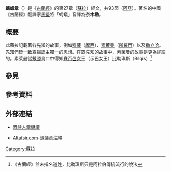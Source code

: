 {{onesource|time=2020-05-03T10:47:29+00:00}}
{{refimprove|time=2020-05-03T10:47:29+00:00}}
{{Infobox Sura
|Name_of_Surah=螞蟻（奈木勒）章
|Arabic_name=النمل
|Screenshot_of_Surah=An-Naml.svg
|Caption=
|Classification=[[麥加篇章|麥加篇章]]
|Meaning_of_the_name=[[螞蟻|螞蟻]]
|Other_names=
|Time_of_revelation=
|Sura_number=27
|Number_of_verses=93
|Juz'_number=
|Hizb_number=
|Number_of_Rukus=7
|Number_of_sajdahs=1（第25阿亚）
|Number_of_words=
|Number_of_letters=
|Harf-e-Mukatta'at=
|Subjectwise_ayat=
|Previous_Sura=[[眾詩人章|眾詩人章]]
|Next_Sura=[[故事章|故事章]]
}}
'''螞蟻章'''（{{lang-ar|سورة النمل}}）是《[[古蘭經|古蘭經]]》的第27章（[[蘇拉|蘇拉]]）經文，共93節（[[阿亞|阿亞]]）。著名的中國《古蘭經》翻譯家[[馬堅|馬堅]]將「螞蟻」音譯為'''奈木勒'''。

== 概要 ==
此蘇拉記載著各先知的故事，例如[[伊斯蘭教中的摩西|穆薩]]（[[摩西|摩西]]）、[[伊斯蘭教中的所羅門|素萊曼]]（[[所羅門|所羅門]]）以及[[撒立哈|撒立哈]]。先知們皆一致宣揚[[獨一性|認主獨一]]的思想。在眾先知的故事中，素萊曼的故事是更為詳細的。素萊曼從[[戴勝|戴勝]]鳥口中得知[[示巴女王|賽百邑女王]]（示巴女王）比勒琪斯（Bilqis）<ref>《古蘭經》並未指名道姓，比勒琪斯只是阿拉伯傳統流行的說法</ref>{{fact|崇拜太陽神之後，便使她歸信了[[伊斯蘭教|伊斯蘭教]]。《[[聖經|聖經]]》中描述的摩西所行使的神蹟，在《古蘭經》中也有提及。「螞蟻章」的名稱取自本蘇拉中記載的螞蟻故事，先知素萊曼能夠理解牠們之間的對話。}}
{{wikisource}}

== 參見 ==
{{Sura|27|[[眾詩人章|眾詩人章]]|[[故事章|故事章]]}}

== 參考資料 ==
{{reflist}}

== 外部連結 ==
* {{zh icon}}[http://www.islam.org.hk/quran11/027.htm 眾詩人章導讀] {{Wayback|url=http://www.islam.org.hk/quran11/027.htm |date=20210125142948 }}
* {{en icon}}{{ar icon}}[http://www.altafsir.com/Quran.asp?SoraNo=27&Ayah=1&NewPage=0&Tajweed=1 Altafsir.com]-螞蟻章注釋

[[Category:蘇拉|Category:蘇拉]]